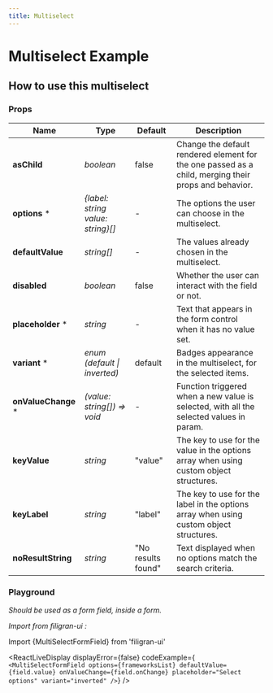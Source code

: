 ```yaml
---
title: Multiselect
---
```


# Multiselect Example

<ExampleMultiSelect />

## How to use this multiselect

### Props

| Name                 | Type                                | Default   | Description                                                                                          |
| -------------------- | ----------------------------------- | --------- | ---------------------------------------------------------------------------------------------------- |
| **asChild**          | _boolean_                           | false     | Change the default rendered element for the one passed as a child, merging their props and behavior. |
| **options** \*       | _\{label: string value: string\}[]_ | -         | The options the user can choose in the multiselect.                                                  |
| **defaultValue**     | _string[]_                          | -         | The values already chosen in the multiselect.                                                        |
| **disabled**         | _boolean_                           | false     | Whether the user can interact with the field or not.                                                 |
| **placeholder** \*   | _string_                            | -         | Text that appears in the form control when it has no value set.                                      |
| **variant** \*       | _enum (default \| inverted)_        | default   | Badges appearance in the multiselect, for the selected items.                                        |
| **onValueChange** \* | _(value: string[]) => void_         | -         | Function triggered when a new value is selected, with all the selected values in param.              |
| **keyValue**         | _string_                            | "value"   | The key to use for the value in the options array when using custom object structures.               |
| **keyLabel**         | _string_                            | "label"   | The key to use for the label in the options array when using custom object structures.               |
| **noResultString**   | _string_                            | "No results found" | Text displayed when no options match the search criteria.                                   |

### Playground

_Should be used as a form field, inside a form._

_Import from filigran-ui :_

Import \{MultiSelectFormField\} from 'filigran-ui'

<ReactLiveDisplay
  displayError={false}
  codeExample={`
                <MultiSelectFormField
                  options={frameworksList}
                  defaultValue={field.value}
                  onValueChange={field.onChange}
                  placeholder="Select options"
                  variant="inverted"
                />`}
/>
